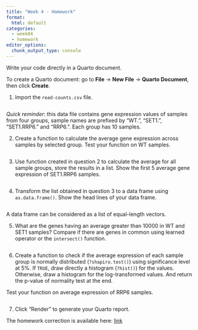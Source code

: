 ```yaml
---
title: "Week 4 - Homework"
format: 
  html: default
categories: 
  - week04
  - homework
editor_options: 
  chunk_output_type: console
---
```


Write your code directly in a Quarto document.

To create a Quarto document: go to **File** -> **New File** -> **Quarto Document**, then click **Create**.

1. Import the `read-counts.csv` file.

```r

```

*Quick reminder*:
this data file contains gene expression values of samples from four groups,
sample names are prefixed by "WT.", "SET1.", "SET1.RRP6." and "RRP6.".
Each group has 10 samples.

2. Create a function to calculate the average gene expression across samples
by selected group. Test your function on WT samples.

```r

```

3. Use function created in question 2 to calculate the average for
all sample groups, store the results in a list.
Show the first 5 average gene expression of SET1.RRP6 samples.

```r

```

4. Transform the list obtained in question 3 to a data frame using `as.data.frame()`.
Show the head lines of your data frame.

```r

```

:::{.callout-tip}
A data frame can be considered as a list of equal-length vectors.
:::

5. What are the genes having an average greater than 10000 in WT and SET1 samples?
Compare if there are genes in common using learned operator or the `intersect()` function.

```r

```

6. Create a function to check if the average expression of each sample group
is normally distributed (`?shapiro.test()`) using significance level at 5%.
If `TRUE`, draw directly a histogram (`?hist()`) for the values.
Otherwise, draw a histogram for the log-transformed values.
And return the p-value of normality test at the end.

Test your function on average expression of RRP6 samples.

```r

```


7. Click "Render" to generate your Quarto report.

The homework correction is available here:
[link](https://raw.githubusercontent.com/InforBio/IOC/refs/heads/main/ioc_r/week04/.r_w04_work_corr.qmd)